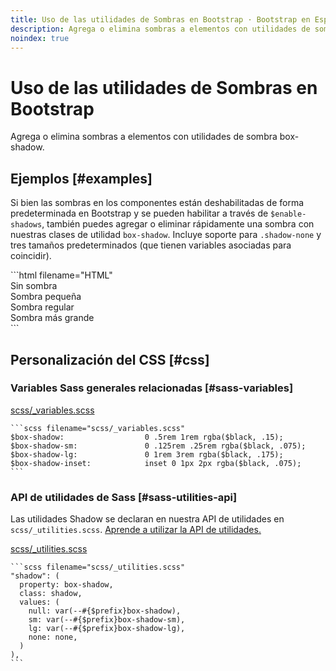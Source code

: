 ```yaml
---
title: Uso de las utilidades de Sombras en Bootstrap · Bootstrap en Español v5.3
description: Agrega o elimina sombras a elementos con utilidades de sombra box-shadow.
noindex: true
---
```


# Uso de las utilidades de Sombras en Bootstrap

Agrega o elimina sombras a elementos con utilidades de sombra box-shadow.

<MainBanner />

Ejemplos [#examples]
---------------------

Si bien las sombras en los componentes están deshabilitadas de forma predeterminada en Bootstrap y se pueden habilitar a través de `$enable-shadows`, también puedes agregar o eliminar rápidamente una sombra con nuestras clases de utilidad `box-shadow`. Incluye soporte para `.shadow-none` y tres tamaños predeterminados (que tienen variables asociadas para coincidir).

<DemoIframe path="/demos/bootstrap/5.3/utilities/shadows/examples.html">
    ```html filename="HTML"
    <div class="shadow-none p-3 mb-5 bg-body-tertiary rounded">Sin sombra</div>
    <div class="shadow-sm p-3 mb-5 bg-body-tertiary rounded">Sombra pequeña</div>
    <div class="shadow p-3 mb-5 bg-body-tertiary rounded">Sombra regular</div>
    <div class="shadow-lg p-3 mb-5 bg-body-tertiary rounded">Sombra más grande</div>
    ```
</DemoIframe>

Personalización del CSS [#css]
-----------

### Variables Sass generales relacionadas [#sass-variables]

[scss/_variables.scss](https://github.com/twbs/bootstrap/blob/v5.3.2/scss/_variables.scss)

    ```scss filename="scss/_variables.scss"
    $box-shadow:                  0 .5rem 1rem rgba($black, .15);
    $box-shadow-sm:               0 .125rem .25rem rgba($black, .075);
    $box-shadow-lg:               0 1rem 3rem rgba($black, .175);
    $box-shadow-inset:            inset 0 1px 2px rgba($black, .075);
    ```

### API de utilidades de Sass [#sass-utilities-api]

Las utilidades Shadow se declaran en nuestra API de utilidades en `scss/_utilities.scss`. [Aprende a utilizar la API de utilidades.](/bootstrap/5.3/utilities/api/#using-the-api)

[scss/_utilities.scss](https://github.com/twbs/bootstrap/blob/v5.3.2/scss/_utilities.scss)

    ```scss filename="scss/_utilities.scss"
    "shadow": (
      property: box-shadow,
      class: shadow,
      values: (
        null: var(--#{$prefix}box-shadow),
        sm: var(--#{$prefix}box-shadow-sm),
        lg: var(--#{$prefix}box-shadow-lg),
        none: none,
      )
    ),
    ```

<ContentSuggestion />
